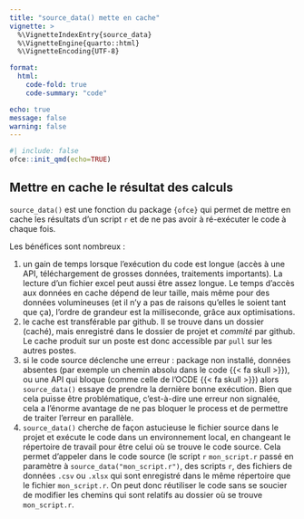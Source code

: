 ```yaml
---
title: "source_data() mette en cache"
vignette: >
  %\VignetteIndexEntry{source_data}
  %\VignetteEngine{quarto::html}
  %\VignetteEncoding{UTF-8}

format:
  html:
    code-fold: true
    code-summary: "code"

echo: true
message: false
warning: false
---
```


```r
#| include: false
ofce::init_qmd(echo=TRUE)
```

## Mettre en cache le résultat des calculs

`source_data()` est une fonction du package `{ofce}` qui permet de mettre en cache les résultats d'un script `r` et de ne pas avoir à ré-exécuter le code à chaque fois.

Les bénéfices sont nombreux :

1.  un gain de temps lorsque l'exécution du code est longue (accès à une API, téléchargement de grosses données, traitements importants). La lecture d'un fichier excel peut aussi être assez longue. Le temps d'accès aux données en cache dépend de leur taille, mais même pour des données volumineuses (et il n'y a pas de raisons qu'elles le soient tant que ça), l'ordre de grandeur est la milliseconde, grâce aux optimisations.
2.  le cache est transférable par github. Il se trouve dans un dossier (caché), mais enregistré dans le dossier de projet et *commité* par github. Le cache produit sur un poste est donc accessible par `pull` sur les autres postes.
3.  si le code source déclenche une erreur : package non installé, données absentes (par exemple un chemin absolu dans le code {{< fa skull >}}), ou une API qui bloque (comme celle de l'OCDE {{< fa skull >}}) alors `source_data()` essaye de prendre la dernière bonne exécution. Bien que cela puisse être problématique, c'est-à-dire une erreur non signalée, cela a l'énorme avantage de ne pas bloquer le process et de permettre de traiter l'erreur en parallèle.
4.  `source_data()` cherche de façon astucieuse le fichier source dans le projet et exécute le code dans un environnement local, en changeant le répertoire de travail pour être celui où se trouve le code source. Cela permet d'appeler dans le code source (le script `r` `mon_script.r` passé en paramètre à `source_data("mon_script.r")`, des scripts `r`, des fichiers de données `.csv` ou `.xlsx` qui sont enregistré dans le même répertoire que le fichier `mon_script.r`. On peut donc réutiliser le code sans se soucier de modifier les chemins qui sont relatifs au dossier où se trouve `mon_script.r`.
